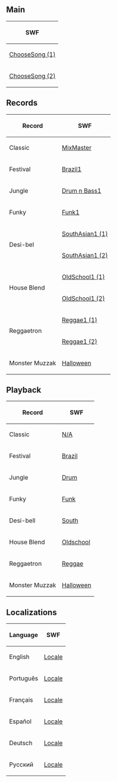 {{CPW|DJ3K|DJ3K}}

==Main==
<center>
{|class="wikitable" border="1"
!SWF
|-
|[[Media:GamesMixmasterChooseSong.swf|ChooseSong (1)]]
|-
|[[Media:GamesMixmasterChooseSong 2.swf|ChooseSong (2)]]
|}
</center>

==Records==
<center>
{|class="wikitable" border="1"
!Record!!SWF
|-
|Classic||[[Media:GamesMixmasterMixMaster.swf|MixMaster]]
|-
|Festival||[[Media:GamesMixmasterMixMaster Brazil1.swf|Brazil1]]
|-
|Jungle||[[Media:GamesMixmasterMixMaster Drum n Bass1.swf|Drum n Bass1]]
|-
|Funky||[[Media:GamesMixmasterMixMaster Funk1.swf|Funk1]]
|-
| rowspan="2"|Desi-bel||[[Media:GamesMixmasterMixMaster SouthAsian1.swf|SouthAsian1 (1)]]
|-
|[[Media:GamesMixmasterMixMaster SouthAsian1 2.swf|SouthAsian1 (2)]]
|-
| rowspan="2"|House Blend||[[Media:GamesMixmasterMixMaster OldSchool1.swf|OldSchool1 (1)]]
|-
|[[Media:GamesMixmasterMixMaster OldSchool1 2.swf|OldSchool1 (2)]]
|-
| rowspan="2"|Reggaetron||[[Media:GamesMixmasterMixMaster Reggae1.swf|Reggae1 (1)]]
|-
|[[Media:GamesMixmasterMixMaster Reggae1 2.swf|Reggae1 (2)]]
|-
|Monster Muzzak||[[Media:GamesMixmasterMixMaster Halloween.swf|Halloween]]
|}
</center>

==Playback==
<center>
{|class="wikitable" border="1"
!Record!!SWF
|-
|Classic||[[Media:GamesMixmasterPlayback.swf|N/A]]
|-
|Festival||[[Media:GamesMixmasterPlayback Brazil.swf|Brazil]]
|-
|Jungle||[[Media:GamesMixmasterPlayback Drum.swf|Drum]]
|-
|Funky||[[Media:GamesMixmasterPlayback Funk.swf|Funk]]
|-
|Desi-bell||[[Media:GamesMixmasterPlayback South.swf|South]]
|-
|House Blend||[[Media:GamesMixmasterPlayback Oldschool.swf|Oldschool]]
|-
|Reggaetron||[[Media:GamesMixmasterPlayback Reggae.swf|Reggae]]
|-
|Monster Muzzak||[[Media:GamesMixmasterPlayback Halloween.swf|Halloween]]
|}
</center>

==Localizations==
<center>
{|class="wikitable" border="1"
!Language!!SWF
|-
|English||[[Media:GamesMixmasterLangENLocale.swf|Locale]]
|-
|Português||[[Media:GamesMixmasterLangPTLocale.swf|Locale]]
|-
|Français||[[Media:GamesMixmasterLangFRLocale.swf|Locale]]
|-
|Español||[[Media:GamesMixmasterLangESLocale.swf|Locale]]
|-
|Deutsch||[[Media:GamesMixmasterLangDELocale.swf|Locale]]
|-
|Русский||[[Media:GamesMixmasterLangRULocale.swf|Locale]]
|}
</center>
